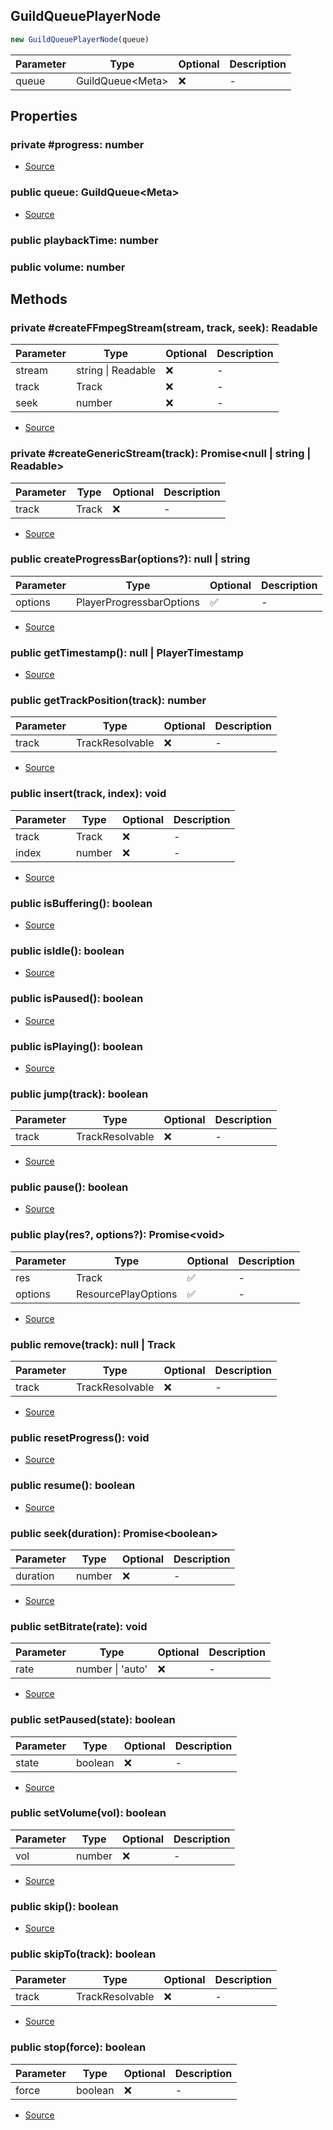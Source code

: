 ## GuildQueuePlayerNode

```typescript
new GuildQueuePlayerNode(queue)
```
| Parameter | Type | Optional | Description |
| ----------- | ----------- | ----------- | ----------- |
| queue | GuildQueue\<Meta> | ❌ | - |

## Properties
### private  #progress: number
- [Source](https://github.com/Androz2091/discord-player/blob/0ea7a3e/packages/discord-player/src/Structures/GuildQueue/GuildQueuePlayerNode.ts#L30)
### public  queue: GuildQueue\<Meta>
- [Source](https://github.com/Androz2091/discord-player/blob/0ea7a3e/packages/discord-player/src/Structures/GuildQueue/GuildQueuePlayerNode.ts#L31)
### public  playbackTime: number

### public  volume: number

## Methods
### private  #createFFmpegStream(stream, track, seek): Readable
| Parameter | Type | Optional | Description |
| ----------- | ----------- | ----------- | ----------- |
| stream | string \| Readable | ❌ | - |
| track | Track | ❌ | - |
| seek | number | ❌ | - |


- [Source](https://github.com/Androz2091/discord-player/blob/0ea7a3e/packages/discord-player/src/Structures/GuildQueue/GuildQueuePlayerNode.ts#L302)
### private  #createGenericStream(track): Promise\<null \| string \| Readable>
| Parameter | Type | Optional | Description |
| ----------- | ----------- | ----------- | ----------- |
| track | Track | ❌ | - |


- [Source](https://github.com/Androz2091/discord-player/blob/0ea7a3e/packages/discord-player/src/Structures/GuildQueue/GuildQueuePlayerNode.ts#L288)
### public  createProgressBar(options?): null \| string
| Parameter | Type | Optional | Description |
| ----------- | ----------- | ----------- | ----------- |
| options | PlayerProgressbarOptions | ✅ | - |


- [Source](https://github.com/Androz2091/discord-player/blob/0ea7a3e/packages/discord-player/src/Structures/GuildQueue/GuildQueuePlayerNode.ts#L82)
### public  getTimestamp(): null \| PlayerTimestamp
- [Source](https://github.com/Androz2091/discord-player/blob/0ea7a3e/packages/discord-player/src/Structures/GuildQueue/GuildQueuePlayerNode.ts#L63)
### public  getTrackPosition(track): number
| Parameter | Type | Optional | Description |
| ----------- | ----------- | ----------- | ----------- |
| track | TrackResolvable | ❌ | - |


- [Source](https://github.com/Androz2091/discord-player/blob/0ea7a3e/packages/discord-player/src/Structures/GuildQueue/GuildQueuePlayerNode.ts#L172)
### public  insert(track, index): void
| Parameter | Type | Optional | Description |
| ----------- | ----------- | ----------- | ----------- |
| track | Track | ❌ | - |
| index | number | ❌ | - |


- [Source](https://github.com/Androz2091/discord-player/blob/0ea7a3e/packages/discord-player/src/Structures/GuildQueue/GuildQueuePlayerNode.ts#L191)
### public  isBuffering(): boolean
- [Source](https://github.com/Androz2091/discord-player/blob/0ea7a3e/packages/discord-player/src/Structures/GuildQueue/GuildQueuePlayerNode.ts#L37)
### public  isIdle(): boolean
- [Source](https://github.com/Androz2091/discord-player/blob/0ea7a3e/packages/discord-player/src/Structures/GuildQueue/GuildQueuePlayerNode.ts#L33)
### public  isPaused(): boolean
- [Source](https://github.com/Androz2091/discord-player/blob/0ea7a3e/packages/discord-player/src/Structures/GuildQueue/GuildQueuePlayerNode.ts#L45)
### public  isPlaying(): boolean
- [Source](https://github.com/Androz2091/discord-player/blob/0ea7a3e/packages/discord-player/src/Structures/GuildQueue/GuildQueuePlayerNode.ts#L41)
### public  jump(track): boolean
| Parameter | Type | Optional | Description |
| ----------- | ----------- | ----------- | ----------- |
| track | TrackResolvable | ❌ | - |


- [Source](https://github.com/Androz2091/discord-player/blob/0ea7a3e/packages/discord-player/src/Structures/GuildQueue/GuildQueuePlayerNode.ts#L165)
### public  pause(): boolean
- [Source](https://github.com/Androz2091/discord-player/blob/0ea7a3e/packages/discord-player/src/Structures/GuildQueue/GuildQueuePlayerNode.ts#L135)
### public  play(res?, options?): Promise\<void>
| Parameter | Type | Optional | Description |
| ----------- | ----------- | ----------- | ----------- |
| res | Track | ✅ | - |
| options | ResourcePlayOptions | ✅ | - |


- [Source](https://github.com/Androz2091/discord-player/blob/0ea7a3e/packages/discord-player/src/Structures/GuildQueue/GuildQueuePlayerNode.ts#L212)
### public  remove(track): null \| Track
| Parameter | Type | Optional | Description |
| ----------- | ----------- | ----------- | ----------- |
| track | TrackResolvable | ❌ | - |


- [Source](https://github.com/Androz2091/discord-player/blob/0ea7a3e/packages/discord-player/src/Structures/GuildQueue/GuildQueuePlayerNode.ts#L150)
### public  resetProgress(): void
- [Source](https://github.com/Androz2091/discord-player/blob/0ea7a3e/packages/discord-player/src/Structures/GuildQueue/GuildQueuePlayerNode.ts#L49)
### public  resume(): boolean
- [Source](https://github.com/Androz2091/discord-player/blob/0ea7a3e/packages/discord-player/src/Structures/GuildQueue/GuildQueuePlayerNode.ts#L139)
### public  seek(duration): Promise\<boolean>
| Parameter | Type | Optional | Description |
| ----------- | ----------- | ----------- | ----------- |
| duration | number | ❌ | - |


- [Source](https://github.com/Androz2091/discord-player/blob/0ea7a3e/packages/discord-player/src/Structures/GuildQueue/GuildQueuePlayerNode.ts#L108)
### public  setBitrate(rate): void
| Parameter | Type | Optional | Description |
| ----------- | ----------- | ----------- | ----------- |
| rate | number \| 'auto' | ❌ | - |


- [Source](https://github.com/Androz2091/discord-player/blob/0ea7a3e/packages/discord-player/src/Structures/GuildQueue/GuildQueuePlayerNode.ts#L126)
### public  setPaused(state): boolean
| Parameter | Type | Optional | Description |
| ----------- | ----------- | ----------- | ----------- |
| state | boolean | ❌ | - |


- [Source](https://github.com/Androz2091/discord-player/blob/0ea7a3e/packages/discord-player/src/Structures/GuildQueue/GuildQueuePlayerNode.ts#L130)
### public  setVolume(vol): boolean
| Parameter | Type | Optional | Description |
| ----------- | ----------- | ----------- | ----------- |
| vol | number | ❌ | - |


- [Source](https://github.com/Androz2091/discord-player/blob/0ea7a3e/packages/discord-player/src/Structures/GuildQueue/GuildQueuePlayerNode.ts#L121)
### public  skip(): boolean
- [Source](https://github.com/Androz2091/discord-player/blob/0ea7a3e/packages/discord-player/src/Structures/GuildQueue/GuildQueuePlayerNode.ts#L143)
### public  skipTo(track): boolean
| Parameter | Type | Optional | Description |
| ----------- | ----------- | ----------- | ----------- |
| track | TrackResolvable | ❌ | - |


- [Source](https://github.com/Androz2091/discord-player/blob/0ea7a3e/packages/discord-player/src/Structures/GuildQueue/GuildQueuePlayerNode.ts#L182)
### public  stop(force): boolean
| Parameter | Type | Optional | Description |
| ----------- | ----------- | ----------- | ----------- |
| force | boolean | ❌ | - |


- [Source](https://github.com/Androz2091/discord-player/blob/0ea7a3e/packages/discord-player/src/Structures/GuildQueue/GuildQueuePlayerNode.ts#L196)